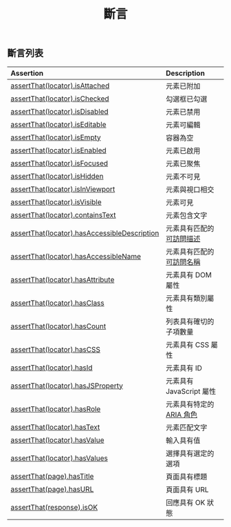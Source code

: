 ﻿---
id: test-assertions
title: "斷言"
---

## 斷言列表

| Assertion | Description |
| :- | :- |
| [assertThat(locator).isAttached](/api/class-locatorassertions.mdx#locator-assertions-to-be-attached) | 元素已附加 |
| [assertThat(locator).isChecked](/api/class-locatorassertions.mdx#locator-assertions-to-be-checked) | 勾選框已勾選 |
| [assertThat(locator).isDisabled](/api/class-locatorassertions.mdx#locator-assertions-to-be-disabled) | 元素已禁用 |
| [assertThat(locator).isEditable](/api/class-locatorassertions.mdx#locator-assertions-to-be-editable) | 元素可編輯 |
| [assertThat(locator).isEmpty](/api/class-locatorassertions.mdx#locator-assertions-to-be-empty) | 容器為空 |
| [assertThat(locator).isEnabled](/api/class-locatorassertions.mdx#locator-assertions-to-be-enabled) | 元素已啟用 |
| [assertThat(locator).isFocused](/api/class-locatorassertions.mdx#locator-assertions-to-be-focused) | 元素已聚焦 |
| [assertThat(locator).isHidden](/api/class-locatorassertions.mdx#locator-assertions-to-be-hidden) | 元素不可見 |
| [assertThat(locator).isInViewport](/api/class-locatorassertions.mdx#locator-assertions-to-be-in-viewport) | 元素與視口相交 |
| [assertThat(locator).isVisible](/api/class-locatorassertions.mdx#locator-assertions-to-be-visible) | 元素可見 |
| [assertThat(locator).containsText](/api/class-locatorassertions.mdx#locator-assertions-to-contain-text) | 元素包含文字 |
| [assertThat(locator).hasAccessibleDescription](/api/class-locatorassertions.mdx#locator-assertions-to-have-accessible-description) | 元素具有匹配的[可訪問描述](https://w3c.github.io/accname/#dfn-accessible-description) |
| [assertThat(locator).hasAccessibleName](/api/class-locatorassertions.mdx#locator-assertions-to-have-accessible-name) | 元素具有匹配的[可訪問名稱](https://w3c.github.io/accname/#dfn-accessible-name) |
| [assertThat(locator).hasAttribute](/api/class-locatorassertions.mdx#locator-assertions-to-have-attribute) | 元素具有 DOM 屬性 |
| [assertThat(locator).hasClass](/api/class-locatorassertions.mdx#locator-assertions-to-have-class) | 元素具有類別屬性 |
| [assertThat(locator).hasCount](/api/class-locatorassertions.mdx#locator-assertions-to-have-count) | 列表具有確切的子項數量 |
| [assertThat(locator).hasCSS](/api/class-locatorassertions.mdx#locator-assertions-to-have-css) | 元素具有 CSS 屬性 |
| [assertThat(locator).hasId](/api/class-locatorassertions.mdx#locator-assertions-to-have-id) | 元素具有 ID |
| [assertThat(locator).hasJSProperty](/api/class-locatorassertions.mdx#locator-assertions-to-have-js-property) | 元素具有 JavaScript 屬性 |
| [assertThat(locator).hasRole](/api/class-locatorassertions.mdx#locator-assertions-to-have-role) | 元素具有特定的[ARIA 角色](https://www.w3.org/TR/wai-aria-1.2/#roles) |
| [assertThat(locator).hasText](/api/class-locatorassertions.mdx#locator-assertions-to-have-text) | 元素匹配文字 |
| [assertThat(locator).hasValue](/api/class-locatorassertions.mdx#locator-assertions-to-have-value) | 輸入具有值 |
| [assertThat(locator).hasValues](/api/class-locatorassertions.mdx#locator-assertions-to-have-values) | 選擇具有選定的選項 |
| [assertThat(page).hasTitle](/api/class-pageassertions.mdx#page-assertions-to-have-title) | 頁面具有標題 |
| [assertThat(page).hasURL](/api/class-pageassertions.mdx#page-assertions-to-have-url) | 頁面具有 URL |
| [assertThat(response).isOK](/api/class-apiresponseassertions.mdx#api-response-assertions-to-be-ok) | 回應具有 OK 狀態 |




[APIRequest]: /api/class-apirequest.mdx "APIRequest"
[APIRequestContext]: /api/class-apirequestcontext.mdx "APIRequestContext"
[APIResponse]: /api/class-apiresponse.mdx "APIResponse"
[APIResponseAssertions]: /api/class-apiresponseassertions.mdx "APIResponseAssertions"
[Browser]: /api/class-browser.mdx "Browser"
[BrowserContext]: /api/class-browsercontext.mdx "BrowserContext"
[BrowserType]: /api/class-browsertype.mdx "BrowserType"
[CDPSession]: /api/class-cdpsession.mdx "CDPSession"
[Clock]: /api/class-clock.mdx "Clock"
[ConsoleMessage]: /api/class-consolemessage.mdx "ConsoleMessage"
[Dialog]: /api/class-dialog.mdx "Dialog"
[Download]: /api/class-download.mdx "Download"
[ElementHandle]: /api/class-elementhandle.mdx "ElementHandle"
[FileChooser]: /api/class-filechooser.mdx "FileChooser"
[FormData]: /api/class-formdata.mdx "FormData"
[Frame]: /api/class-frame.mdx "Frame"
[FrameLocator]: /api/class-framelocator.mdx "FrameLocator"
[JSHandle]: /api/class-jshandle.mdx "JSHandle"
[Keyboard]: /api/class-keyboard.mdx "Keyboard"
[Locator]: /api/class-locator.mdx "Locator"
[LocatorAssertions]: /api/class-locatorassertions.mdx "LocatorAssertions"
[Mouse]: /api/class-mouse.mdx "Mouse"
[Page]: /api/class-page.mdx "Page"
[PageAssertions]: /api/class-pageassertions.mdx "PageAssertions"
[Playwright]: /api/class-playwright.mdx "Playwright"
[PlaywrightAssertions]: /api/class-playwrightassertions.mdx "PlaywrightAssertions"
[PlaywrightException]: /api/class-playwrightexception.mdx "PlaywrightException"
[Request]: /api/class-request.mdx "Request"
[RequestOptions]: /api/class-requestoptions.mdx "RequestOptions"
[Response]: /api/class-response.mdx "Response"
[Route]: /api/class-route.mdx "Route"
[Selectors]: /api/class-selectors.mdx "Selectors"
[TimeoutError]: /api/class-timeouterror.mdx "TimeoutError"
[Touchscreen]: /api/class-touchscreen.mdx "Touchscreen"
[Tracing]: /api/class-tracing.mdx "Tracing"
[Video]: /api/class-video.mdx "Video"
[WebError]: /api/class-weberror.mdx "WebError"
[WebSocket]: /api/class-websocket.mdx "WebSocket"
[WebSocketFrame]: /api/class-websocketframe.mdx "WebSocketFrame"
[Worker]: /api/class-worker.mdx "Worker"
[Element]: https://developer.mozilla.org/en-US/docs/Web/API/element "Element"
[EvaluationArgument]: /evaluating.mdx#evaluation-argument "EvaluationArgument"
[Promise]: https://developer.mozilla.org/en-US/docs/Web/JavaScript/Reference/Global_Objects/Promise "Promise"
[iterator]: https://developer.mozilla.org/en-US/docs/Web/JavaScript/Reference/Iteration_protocols "Iterator"
[origin]: https://developer.mozilla.org/en-US/docs/Glossary/Origin "Origin"
[selector]: https://developer.mozilla.org/en-US/docs/Web/CSS/CSS_Selectors "selector"
[Serializable]: https://developer.mozilla.org/en-US/docs/Web/JavaScript/Reference/Global_Objects/JSON/stringify#Description "Serializable"
[UIEvent.detail]: https://developer.mozilla.org/en-US/docs/Web/API/UIEvent/detail "UIEvent.detail"
[UnixTime]: https://en.wikipedia.org/wiki/Unix_time "Unix Time"
[xpath]: https://developer.mozilla.org/en-US/docs/Web/XPath "xpath"

[boolean]: https://docs.oracle.com/javase/tutorial/java/nutsandbolts/datatypes.html "boolean"
[byte&#91;&#93;]: https://docs.oracle.com/javase/tutorial/java/nutsandbolts/datatypes.html "byte[]"
[Consumer]: https://docs.oracle.com/javase/8/docs/api/java/util/function/Consumer.html "Consumer"
[Date]: https://docs.oracle.com/javase/8/docs/api/java/util/Date.html "Date"
[double]: https://docs.oracle.com/javase/tutorial/java/nutsandbolts/datatypes.html "double"
[InputStream]: https://docs.oracle.com/javase/8/docs/api/java/io/InputStream.html "InputStream"
[int]: https://docs.oracle.com/javase/tutorial/java/nutsandbolts/datatypes.html "int"
[long]: https://docs.oracle.com/javase/tutorial/java/nutsandbolts/datatypes.html "long"
[JsonObject]: https://www.javadoc.io/doc/com.google.code.gson/gson/latest/com.google.gson/com/google/gson/JsonObject.html "JsonObject"
[List]: https://docs.oracle.com/javase/8/docs/api/java/util/List.html "List"
[Map]: https://docs.oracle.com/javase/8/docs/api/java/util/Map.html "Map"
[null]: https://docs.oracle.com/javase/specs/jls/se8/html/jls-3.html#jls-3.10.7 "null"
[Object]: https://docs.oracle.com/javase/8/docs/api/java/lang/Object.html "Object"
[Path]: https://docs.oracle.com/javase/8/docs/api/java/nio/file/Path.html "Path"
[Pattern]: https://docs.oracle.com/javase/8/docs/api/java/util/regex/Pattern.html "Pattern"
[Predicate]: https://docs.oracle.com/javase/8/docs/api/java/util/function/Predicate.html "Predicate"
[void]: https://docs.oracle.com/javase/tutorial/java/javaOO/methods.html "void"
[Runnable]: https://docs.oracle.com/javase/8/docs/api/java/lang/Runnable.html "Runnable"
[RuntimeException]: https://docs.oracle.com/javase/8/docs/api/java/lang/RuntimeException.html "RuntimeException"
[String]: https://docs.oracle.com/javase/8/docs/api/java/lang/String.html "String"

[all available image tags]: https://mcr.microsoft.com/en-us/product/playwright/java/about "all available image tags"
[Microsoft Artifact Registry]: https://mcr.microsoft.com/en-us/product/playwright/java/about "Microsoft Artifact Registry"
[Dockerfile.jammy]: https://github.com/microsoft/playwright-java/blob/main/utils/docker/Dockerfile.jammy "Dockerfile.jammy"
